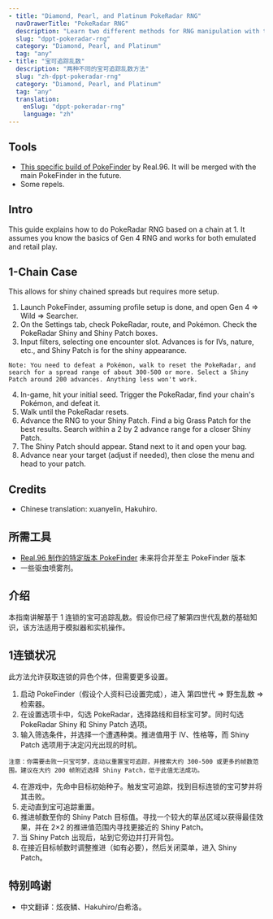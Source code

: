 ```yaml
---
- title: "Diamond, Pearl, and Platinum PokeRadar RNG"
  navDrawerTitle: "PokeRadar RNG"
  description: "Learn two different methods for RNG manipulation with the PokéRadar in Diamond, Pearl, and Platinum."
  slug: "dppt-pokeradar-rng"
  category: "Diamond, Pearl, and Platinum"
  tag: "any"
- title: "宝可追踪乱数"
  description: "两种不同的宝可追踪乱数方法"
  slug: "zh-dppt-pokeradar-rng"
  category: "Diamond, Pearl, and Platinum"
  tag: "any"
  translation:
    enSlug: "dppt-pokeradar-rng"
    language: "zh"
---
```


<ShowIf slug="/dppt-pokeradar-rng">

## Tools

- [This specific build of PokeFinder](https://mega.nz/file/cwY10TqT#qZxPCoSMGo64Xrw6TdAywqbBeUOk0il53MavrFqKr0Q) by Real.96. It will be merged with the main PokeFinder in the future.
- Some repels.

## Intro

This guide explains how to do PokeRadar RNG based on a chain at 1. It assumes you know the basics of Gen 4 RNG and works for both emulated and retail play.

## 1-Chain Case

This allows for shiny chained spreads but requires more setup.

1. Launch PokeFinder, assuming profile setup is done, and open Gen 4 => Wild => Searcher.
2. On the Settings tab, check PokeRadar, route, and Pokémon. Check the PokeRadar Shiny and Shiny Patch boxes.
3. Input filters, selecting one encounter slot. Advances is for IVs, nature, etc., and Shiny Patch is for the shiny appearance.

```
Note: You need to defeat a Pokémon, walk to reset the PokeRadar, and search for a spread range of about 300-500 or more. Select a Shiny Patch around 200 advances. Anything less won't work.
```

4. In-game, hit your initial seed. Trigger the PokeRadar, find your chain's Pokémon, and defeat it.
5. Walk until the PokeRadar resets.
6. Advance the RNG to your Shiny Patch. Find a big Grass Patch for the best results. Search within a 2 by 2 advance range for a closer Shiny Patch.
7. The Shiny Patch should appear. Stand next to it and open your bag.
8. Advance near your target (adjust if needed), then close the menu and head to your patch.

## Credits

- Chinese translation: xuanyelin, Hakuhiro.

</ShowIf>

<ShowIf slug="/zh-dppt-pokeradar-rng">

## 所需工具

- [Real.96 制作的特定版本 PokeFinder](https://mega.nz/file/cwY10TqT#qZxPCoSMGo64Xrw6TdAywqbBeUOk0il53MavrFqKr0Q) 未来将合并至主 PokeFinder 版本
- 一些驱虫喷雾剂。

## 介绍

本指南讲解基于 1 连锁的宝可追踪乱数。假设你已经了解第四世代乱数的基础知识，该方法适用于模拟器和实机操作。

## 1连锁状况

此方法允许获取连锁的异色个体，但需要更多设置。

1. 启动 PokeFinder（假设个人资料已设置完成），进入 第四世代 => 野生乱数 => 检索器。
2. 在设置选项卡中，勾选 PokeRadar，选择路线和目标宝可梦。同时勾选 PokeRadar Shiny 和 Shiny Patch 选项。
3. 输入筛选条件，并选择一个遭遇种类。推进值用于 IV、性格等，而 Shiny Patch 选项用于决定闪光出现的时机。

```
注意：你需要击败一只宝可梦，走动以重置宝可追踪，并搜索大约 300-500 或更多的帧数范围。建议在大约 200 帧附近选择 Shiny Patch，低于此值无法成功。
```

4. 在游戏中，先命中目标初始种子。触发宝可追踪，找到目标连锁的宝可梦并将其击败。
5. 走动直到宝可追踪重置。
6. 推进帧数至你的 Shiny Patch 目标值。寻找一个较大的草丛区域以获得最佳效果，并在 2×2 的推进值范围内寻找更接近的 Shiny Patch。
7. 当 Shiny Patch 出现后，站到它旁边并打开背包。
8. 在接近目标帧数时调整推进（如有必要），然后关闭菜单，进入 Shiny Patch。

## 特别鸣谢

- 中文翻译：炫夜鳞、Hakuhiro/白希洛。

</ShowIf>
